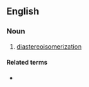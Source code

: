 ==English==

===Noun===
{{en-noun}}

# [[diastereoisomerization]]

====Related terms====
* {{l|en|diastereomer}}